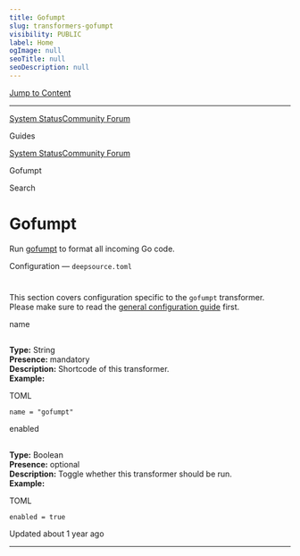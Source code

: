 ```yaml
---
title: Gofumpt
slug: transformers-gofumpt
visibility: PUBLIC
label: Home
ogImage: null
seoTitle: null
seoDescription: null
---
```

[Jump to Content](#content)

* * *

[System Status](https://deepsourcestatus.com/)[Community Forum](https://discuss.deepsource.com/)

Guides

[System Status](https://deepsourcestatus.com/)[Community Forum](https://discuss.deepsource.com/)

Gofumpt

Search

Gofumpt
=======

Run [gofumpt](https://github.com/mvdan/gofumpt) to format all incoming Go code.

Configuration — `deepsource.toml`

[](#configuration--deepsourcetoml)
=======================================================================

This section covers configuration specific to the `gofumpt` transformer. Please make sure to read the [general configuration guide](https://deepsource-docs.readme.io/docs/configuration) first.

name

[](#name)
-----------------

**Type:** String  
**Presence:** mandatory  
**Description:** Shortcode of this transformer.  
**Example:**

TOML

`name = "gofumpt"`

enabled

[](#enabled)
-----------------------

**Type:** Boolean  
**Presence:** optional  
**Description:** Toggle whether this transformer should be run.  
**Example:**

TOML

`enabled = true`

Updated about 1 year ago

* * *
